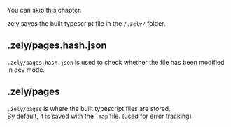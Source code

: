 <Box type="warning">You can skip this chapter.</Box>

zely saves the built typescript file in the `/.zely/` folder.

## .zely/pages.hash.json

`.zely/pages.hash.json` is used to check whether the file has been modified in dev mode.

## .zely/pages

`.zely/pages` is where the built typescript files are stored.  
By default, it is saved with the `.map` file. (used for error tracking)
